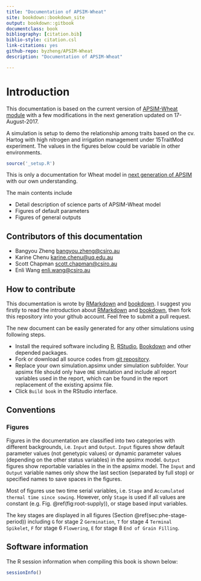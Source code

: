 ```yaml
---
title: "Documentation of APSIM-Wheat"
site: bookdown::bookdown_site
output: bookdown::gitbook
documentclass: book
bibliography: [citation.bib]
biblio-style: citation.csl
link-citations: yes
github-repo: byzheng/APSIM-Wheat
description: "Documentation of APSIM-Wheat"

---
```



# Introduction {#cha:intro}

This documentation is based on the current version of [APSIM-Wheat module](https://github.com/APSIMInitiative/ApsimX/tree/d9717df5ef24f6d3f1eb4c301726c213960017bb) with a few modifications in the next generation updated on 17-August-2017.

A simulation is setup to demo the relationship among traits based on the cv. Hartog with high nitrogen and irrigation management under 15TraitMod experiment. The values in the figures below could be variable in other environments.


```r
source('_setup.R')
```



This is only a documentation for Wheat model in [next generation of APSIM](https://github.com/APSIMInitiative/ApsimX) with our own understanding.

The main contents include 

- Detail description of science parts of APSIM-Wheat model
- Figures of default parameters
- Figures of general outputs


## Contributors of this documentation {#sec:intro-contribution}
 * Bangyou Zheng <bangyou.zheng@csiro.au>
 * Karine Chenu <karine.chenu@uq.edu.au>
 * Scott Chapman <scott.chapman@csiro.au>
 * Enli Wang <enli.wang@csiro.au>



## How to contribute {#sec:intro-own-contribution}

This documentation is wrote by [RMarkdown](rmarkdown.rstudio.com) and [bookdown](bookdown.org). I suggest you firstly to read the introduction about [RMarkdown](rmarkdown.rstudio.com) and [bookdown](bookdown.org), then fork this repository into your github account. Feel free to submit a pull request. 


The new document can be easily generated for any other simulations using following steps.

* Install the required software including [R](https://cran.r-project.org/), [RStudio](https://www.rstudio.com/), [Bookdown](https://bookdown.org/yihui/bookdown) and other depended packages.
* Fork or download all source codes from [git repository](https://github.com/byzheng/APSIM-Wheat-Doc).
* Replace your own simulation.apsimx under simulation subfolder. Your apsimx file should only have `ONE` simulation and include all report variables used in the report, which can be found in the report replacement of the existing apsimx file.
* Click `Build book` in the RStudio interface.

## Conventions {#sec:intro-convention}

### Figures

Figures in the documentation are classified into two categories with different backgrounds, i.e. `Input` and `Output`. `Input` figures show default parameter values (not genetypic values) or dynamic parameter values (depending on the other status variables) in the apsimx model. `Output` figures show reportable variables in the in the apsimx model. The `Input` and `Output` variable names only show the last section (separated by full stop) or specified names to save spaces in the figures.

Most of figures use two time serial variables, i.e. `Stage` and `Accumulated thermal time since sowing`. However, only `Stage` is used if all values are constant (e.g. Fig. \@ref(fig:root-supply)), or stage based input variables.

The key stages are displayed in all figures (Section \@ref(sec:phe-stage-period)) including `G` for stage 2 `Germination`, `T` for stage 4 `Terminal Spikelet`, `F` for stage 6 `Flowering`, `E` for stage 8 `End of Grain Filling`.


## Software information {#sec:intro-software}

The R session information when compiling this book is shown below:

```r
sessionInfo()
```

